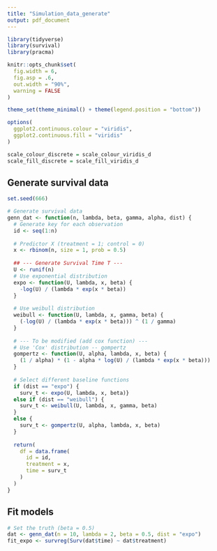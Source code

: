 ```yaml
---
title: "Simulation_data_generate"
output: pdf_document
---
```


```r
library(tidyverse)
library(survival)
library(pracma)

knitr::opts_chunk$set(
  fig.width = 6,
  fig.asp = .6,
  out.width = "90%",
  warning = FALSE
)

theme_set(theme_minimal() + theme(legend.position = "bottom"))

options(
  ggplot2.continuous.colour = "viridis",
  ggplot2.continuous.fill = "viridis"
)

scale_colour_discrete = scale_colour_viridis_d
scale_fill_discrete = scale_fill_viridis_d
```


## Generate survival data
```r
set.seed(666)

# Generate survival data
genn_dat <- function(n, lambda, beta, gamma, alpha, dist) {
  # Generate key for each observation
  id <- seq(1:n)
  
  # Predictor X (treatment = 1; control = 0)
  x <- rbinom(n, size = 1, prob = 0.5)
  
  ## --- Generate Survival Time T --- 
  U <- runif(n)
  # Use exponential distribution
  expo <- function(U, lambda, x, beta) {
    -log(U) / (lambda * exp(x * beta))
  }
  
  # Use weibull distribution
  weibull <- function(U, lambda, x, gamma, beta) {
    (-log(U) / (lambda * exp(x * beta))) ^ (1 / gamma)
  }
  
  # --- To be modified (add cox function) ---
  # Use 'Cox' distribution -- gompertz
  gompertz <- function(U, alpha, lambda, x, beta) {
    (1 / alpha) * (1 - alpha * log(U) / (lambda * exp(x * beta)))
  }
  
  # Select different baseline functions
  if (dist == "expo") {
    surv_t <- expo(U, lambda, x, beta)}
  else if (dist == "weibull") {
    surv_t <- weibull(U, lambda, x, gamma, beta)
  }
  else {
    surv_t <- gompertz(U, alpha, lambda, x, beta)
  }
  
  return(
    df = data.frame(
      id = id,
      treatment = x,
      time = surv_t
    )
  )
}
```

## Fit models
```r
# Set the truth (beta = 0.5)
dat <- genn_dat(n = 10, lambda = 2, beta = 0.5, dist = "expo")
fit_expo <- survreg(Surv(dat$time) ~ dat$treatment)


```

